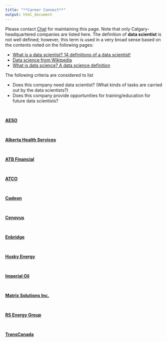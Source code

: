 ```yaml
---
title: "**Career Connect**"
output: html_document
---
```


Please contact [Chel](mailto:imstatsbee@gmail.com) for maintaining this page.  Note that only Calgary-headquartered companies are listed here.  The definition of **data scientist** is not well defined; however, this term is used in a very broad sense based on the contents noted on the following pages:

* [What is a data scientist? 14 definitions of a data scientist!](http://bigdata-madesimple.com/what-is-a-data-scientist-14-definitions-of-a-data-scientist/){target="_blank"}
* [Data science from Wikipedia](https://en.wikipedia.org/wiki/Data_science){target="_blank"}
* [What is data science? A data science definition](https://www.springboard.com/blog/data-science-definition/){target="_blank"}


The following criteria are considered to list 

* Does this company need data scientist?  (What kinds of tasks are carried out by the data scientists?)
* Does this company provide opportunities for training/education for future data scientists?


<br>

[**AESO**](https://www.aeso.ca/){target="_blank"}

<br>

[**Alberta Health Services**](http://albertahealthservices.ca){target="_blank"}

<br>

[**ATB Financial**](https://www.atb.com/Pages/default.aspx){target="_blank"}

<br>

[**ATCO**](https://www.atco.com/){target="_blank"}

<br>

[**Cadeon**](http://cadeon.com/){target="_blank"}

<br>

[**Cenovus**](http://cenovus.com/){target="_blank"}

<br>

[**Enbridge**](http://www.enbridge.com/){target="_blank"}

<br>

[**Husky Energy**](){target="_blank"}

<br>

[**Imperial Oil**](https://www.imperialoil.ca/){target="_blank"}

<br>

[**Matrix Solutions Inc.**](https://www.matrix-solutions.com/){target="_blank"}

<br>

[**RS Energy Group**](https://www.rseg.com/about/careers){target="_blank"}

<br>

[**TransCanada**](https://www.transcanada.com/){target="_blank"}
<br>
